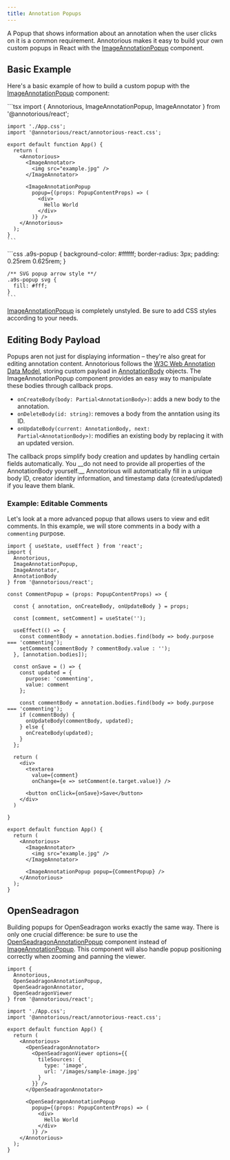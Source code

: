 ```yaml
---
title: Annotation Popups
---
```


A Popup that shows information about an annotation when the user clicks on it 
is a common requirement. Annotorious makes it easy to build your own custom popups
in React with the [ImageAnnotationPopup](/react/components-reference/#imageannotationpopup)
component.

<ImagePopupExample client:only="react" />

## Basic Example

Here's a basic example of how to build a custom popup with the 
[ImageAnnotationPopup](/react/components-reference/#imageannotationpopup)
component:

<Tabs>
  <TabItem label="App.tsx">
    ```tsx
    import { 
      Annotorious, 
      ImageAnnotationPopup,
      ImageAnnotator
    } from '@annotorious/react';
    
    import './App.css';
    import '@annotorious/react/annotorious-react.css';
    
    export default function App() {
      return (
        <Annotorious>
          <ImageAnnotator>
            <img src="example.jpg" />
          </ImageAnnotator>
    
          <ImageAnnotationPopup
            popup={(props: PopupContentProps) => (
              <div>
                Hello World
              </div>
            )} />
        </Annotorious>
      );
    }
    ```
  </TabItem>
  
  <TabItem label="App.css">
    ```css
    .a9s-popup {
      background-color: #ffffff;
      border-radius: 3px;
      padding: 0.25rem 0.625rem;
    }

    /** SVG popup arrow style **/
    .a9s-popup svg {
      fill: #fff;
    }
    ```
  </TabItem>
</Tabs>

[ImageAnnotationPopup](/react/components-reference/#imageannotationpopup) is completely
unstyled. Be sure to add CSS styles according to your needs. 

## Editing Body Payload

Popups aren not just for displaying information – they're also great for editing annotation
content. Annotorious follows the [W3C Web Annotation Data Model](https://www.w3.org/TR/annotation-model/), 
storing custom payload in [AnnotationBody](/api-reference/image-annotation/#annotationbody) objects. 
The ImageAnnotationPopup component provides an easy way to manipulate these bodies through 
callback props.

- `onCreateBody(body: Partial<AnnotationBody>)`: adds a new body to the annotation.
- `onDeleteBody(id: string)`: removes a body from the anntation using its ID. 
- `onUpdateBody(current: AnnotationBody, next: Partial<AnnotationBody>)`: modifies an 
  existing body by replacing it with an updated version.

<Aside type="tip">
The callback props simplify body creation and updates by handling certain fields automatically.
You __do not need to provide all properties of the AnnotationBody yourself.__ Annotorious will 
automatically fill in a unique body ID, creator identity information, and timestamp data 
(created/updated) if you leave them blank.
</Aside>

### Example: Editable Comments

Let's look at a more advanced popup that allows users to view and edit comments.
In this example, we will store comments in a body with a `commenting` purpose.

```tsx
import { useState, useEffect } from 'react';
import { 
  Annotorious, 
  ImageAnnotationPopup,
  ImageAnnotator,
  AnnotationBody
} from '@annotorious/react';

const CommentPopup = (props: PopupContentProps) => {

  const { annotation, onCreateBody, onUpdateBody } = props;

  const [comment, setComment] = useState('');

  useEffect(() => {
    const commentBody = annotation.bodies.find(body => body.purpose === 'commenting');
    setComment(commentBody ? commentBody.value : '');
  }, [annotation.bodies]);

  const onSave = () => {
    const updated = {
      purpose: 'commenting',
      value: comment
    };

    const commentBody = annotation.bodies.find(body => body.purpose === 'commenting');
    if (commentBody) {
      onUpdateBody(commentBody, updated);
    } else {
      onCreateBody(updated);
    }
  };

  return (
    <div>
      <textarea 
        value={comment} 
        onChange={e => setComment(e.target.value)} />

      <button onClick={onSave}>Save</button>
    </div>
  )

}

export default function App() {
  return (
    <Annotorious>
      <ImageAnnotator>
        <img src="example.jpg" />
      </ImageAnnotator>

      <ImageAnnotationPopup popup={CommentPopup} />
    </Annotorious>
  );
}
```

## OpenSeadragon

Building popups for OpenSeadragon works exactly the same way. There is only one crucial
difference: be sure to use the [OpenSeadragonAnnotationPopup](/react/components-reference/#openseadragonannotationpopup)
component instead of [ImageAnnotationPopup](/react/components-reference/#imageannotationpopup).
This component will also handle popup positioning correctly when zooming and panning the viewer.

```tsx
import { 
  Annotorious, 
  OpenSeadragonAnnotationPopup,
  OpenSeadragonAnnotator,
  OpenSeadragonViewer
} from '@annotorious/react';

import './App.css';
import '@annotorious/react/annotorious-react.css';

export default function App() {
  return (
    <Annotorious>
      <OpenSeadragonAnnotator>
        <OpenSeadragonViewer options={{
          tileSources: {
            type: 'image',
            url: '/images/sample-image.jpg'
          }
        }} />
      </OpenSeadragonAnnotator>

      <OpenSeadragonAnnotationPopup
        popup={(props: PopupContentProps) => (
          <div>
            Hello World
          </div>
        )} />
    </Annotorious>
  );
}
```